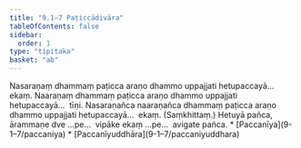 ```yaml
---
title: "9.1–7 Paṭiccādivāra"
tableOfContents: false
sidebar:
  order: 1
type: "tipitaka"
basket: "ab"
---
```



<DynamicBreadcrumb />

<Division number="55">

<Paragraph number="153">
Nasaraṇaṃ dhammaṃ paṭicca araṇo dhammo uppajjati hetupaccayā…  ekaṃ.


</Paragraph>

<Paragraph number="154">
Naaraṇaṃ dhammaṃ paṭicca araṇo dhammo uppajjati hetupaccayā…  tīṇi.


</Paragraph>

<Paragraph number="155">
Nasaraṇañca naaraṇañca dhammaṃ paṭicca araṇo dhammo uppajjati hetupaccayā…  ekaṃ. (Saṃkhittaṃ.)


</Paragraph>

<Paragraph number="156">
Hetuyā pañca, ārammaṇe dve …pe…  vipāke ekaṃ …pe…  avigate pañca.

</Paragraph>
</Division>

<TableOfContents>
* [Paccanīya](9-1–7/paccaniya)
* [Paccanīyuddhāra](9-1–7/paccaniyuddhara)
</TableOfContents>